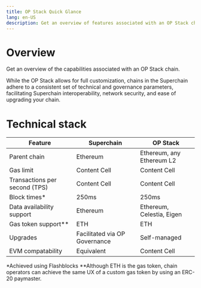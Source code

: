 ```yaml
---
title: OP Stack Quick Glance
lang: en-US
description: Get an overview of features associated with an OP Stack chain
---
```


# Overview
Get an overview of the capabilities associated with an OP Stack chain.

While the OP Stack allows for full customization, chains in the Superchain adhere to a consistent set of technical and governance parameters, facilitating Superchain interoperability, network security, and ease of upgrading your chain.

# Technical stack
| Feature                        | Superchain                    | OP Stack                  |
| ------------------------------ | ----------------------------- | ------------------------- |
| Parent chain                   | Ethereum                      | Ethereum, any Ethereum L2 |
| Gas limit                      | Content Cell                  | Content Cell              |
| Transactions per second (TPS)  | Content Cell                  | Content Cell              |
| Block times*                   | 250ms                         | 250ms                     |
| Data availability support      | Ethereum                      | Ethereum, Celestia, Eigen |
| Gas token support**            | ETH                           | ETH                       |
| Upgrades                       | Facilitated via OP Governance | Self-managed              |
| EVM compatability              | Equivalent                    | Content Cell              |

*Achieved using Flashblocks
**Although ETH is the gas token, chain operators can achieve the same UX of a custom gas token by using an ERC-20 paymaster.
